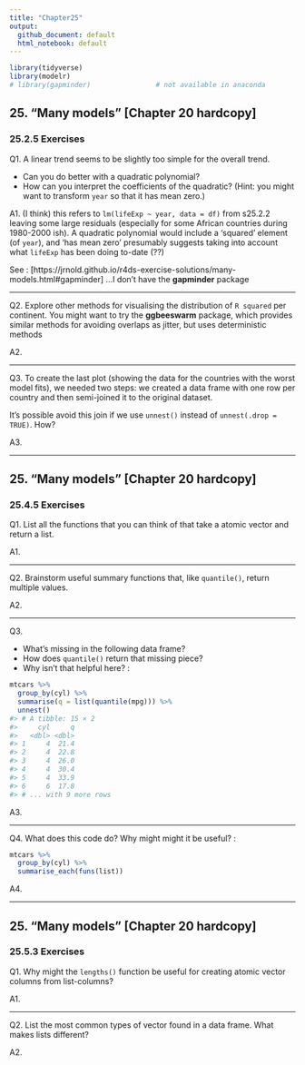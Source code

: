 ```yaml
---
title: "Chapter25"
output:
  github_document: default
  html_notebook: default
---
```


```r
library(tidyverse)
library(modelr)
# library(gapminder)                # not available in anaconda
```


## 25. "Many models" [Chapter 20 hardcopy]
### 25.2.5 Exercises

Q1.
A linear trend seems to be slightly too simple for the overall trend.

* Can you do better with a quadratic polynomial?
* How can you interpret the coefficients of the quadratic? (Hint: you might want to transform `year` so that it has mean zero.)

A1.
(I think) this refers to `lm(lifeExp ~ year, data = df)` from s25.2.2 leaving some large residuals (especially for some African countries during 1980-2000 ish). A quadratic polynomial would include a 'squared' element (of `year`), and 'has mean zero' presumably suggests taking into account what `lifeExp` has been doing to-date (??)

See : [https://jrnold.github.io/r4ds-exercise-solutions/many-models.html#gapminder]
...I don't have the **gapminder** package


-----------

Q2.
Explore other methods for visualising the distribution of `R squared`  per continent. You might want to try the **ggbeeswarm** package, which provides similar methods for avoiding overlaps as jitter, but uses deterministic methods

A2.

-----------

Q3.
To create the last plot (showing the data for the countries with the worst model fits), we needed two steps: we created a data frame with one row per country and then semi-joined it to the original dataset.

It’s possible avoid this join if we use `unnest()` instead of `unnest(.drop = TRUE)`. How?

A3.


-----------

## 25. "Many models" [Chapter 20 hardcopy]
### 25.4.5 Exercises

Q1. List all the functions that you can think of that take a atomic vector and return a list.

A1.

-----------

Q2. Brainstorm useful summary functions that, like `quantile()`, return multiple values.

A2.

-----------

Q3.

* What’s missing in the following data frame?
* How does `quantile()` return that missing piece?
* Why isn’t that helpful here? :

```r
mtcars %>% 
  group_by(cyl) %>% 
  summarise(q = list(quantile(mpg))) %>% 
  unnest()
#> # A tibble: 15 × 2
#>     cyl     q
#>   <dbl> <dbl>
#> 1     4  21.4
#> 2     4  22.8
#> 3     4  26.0
#> 4     4  30.4
#> 5     4  33.9
#> 6     6  17.8
#> # ... with 9 more rows
```


A3.

-----------

Q4.
What does this code do? Why might might it be useful? :
```r
mtcars %>% 
  group_by(cyl) %>% 
  summarise_each(funs(list))
```


A4.


-----------

## 25. "Many models" [Chapter 20 hardcopy]
### 25.5.3 Exercises

Q1. Why might the `lengths()` function be useful for creating atomic vector columns from list-columns?

A1.

-----------

Q2. List the most common types of vector found in a data frame. What makes lists different?

A2.



